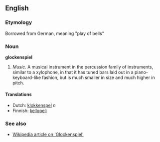 ==English==

===Etymology===
Borrowed from German, meaning "play of bells"

===Noun===
'''glockenspiel'''

#''Music.'' A musical instrument in the percussion family of instruments, similar to a xylophone, in that it has tuned bars laid out in a piano-keyboard-like fashion, but is much smaller in size and much higher in pitch.

====Translations====
*Dutch: [[klokkenspel]] ''n''
*Finnish: [[kellopeli]]

===See also===
*[http://en.wikipedia.org/wiki/Glockenspiel Wikipedia article on 'Glockenspiel']